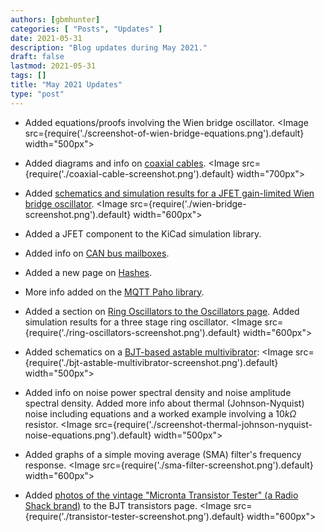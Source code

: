 ```yaml
---
authors: [gbmhunter]
categories: [ "Posts", "Updates" ]
date: 2021-05-31
description: "Blog updates during May 2021."
draft: false
lastmod: 2021-05-31
tags: []
title: "May 2021 Updates"
type: "post"
---
```


* Added equations/proofs involving the Wien bridge oscillator.
    <Image src={require('./screenshot-of-wien-bridge-equations.png').default} width="500px"></Image>

* Added diagrams and info on [coaxial cables](/electronics/components/cables/coax-cable/).
    <Image src={require('./coaxial-cable-screenshot.png').default} width="700px"></Image>

* Added [schematics and simulation results for a JFET gain-limited Wien bridge oscillator](/electronics/components/oscillators/#wien-bridge-oscillator).
    <Image src={require('./wien-bridge-screenshot.png').default} width="600px"></Image>

* Added a JFET component to the KiCad simulation library.

* Added info on [CAN bus mailboxes](/electronics/communication-protocols/can-protocol#can-controller-mailboxes).

* Added a new page on [Hashes](/programming/hashes).

* More info added on the [MQTT Paho library](/electronics/communication-protocols/mqtt-protocol).

* Added a section on [Ring Oscillators to the Oscillators page](/electronics/components/oscillators/#ring-oscillators). Added simulation results for a three stage ring oscillator.
    <Image src={require('./ring-oscillators-screenshot.png').default} width="600px"></Image>

* Added schematics on a [BJT-based astable multivibrator](/electronics/components/timers-and-multivibrators#basic-bjt-astable-multivibrator):
    <Image src={require('./bjt-astable-multivibrator-screenshot.png').default} width="500px"></Image>

* Added info on noise power spectral density and noise amplitude spectral density. Added more info about thermal (Johnson-Nyquist) noise including equations and a worked example involving a $10k\Omega$ resistor.
    <Image src={require('./screenshot-thermal-johnson-nyquist-noise-equations.png').default} width="500px"></Image>

* Added graphs of a simple moving average (SMA) filter's frequency response.
    <Image src={require('./sma-filter-screenshot.png').default} width="600px"></Image>

* Added [photos of the vintage "Micronta Transistor Tester" (a Radio Shack brand)](/electronics/components/transistors/bipolar-junction-transistors-bjts#transistor-testers) to the BJT transistors page.
    <Image src={require('./transistor-tester-screenshot.png').default} width="600px"></Image>
